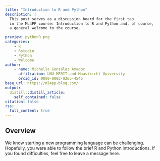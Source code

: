 ```yaml
---
title: "Introduction to R and Python"
description: |
  This post serves as a discussion board for the first tab
  in the ML4PP course: Introduction to R and Python and, of course,
  a general welcome to the course.

preview: pythonR.png
categories:
    - R
    - Rstudio
    - Python
    - Welcome
author:
    - name: Michelle González Amador
      affiliation: UNU-MERIT and Maastricht University
      orcid_id: 0000-0003-0265-4545
base_url: https://ml4pp-blog.com/
output:
  distill::distill_article:
    self_contained: false
citation: false
rss:
  full_content: true
---
```


## Overview

We know starting a new programming language can be challenging. Hopefully, you were able to follow the brief R and Python introductions. If you found difficulties, feel free to leave a message here.